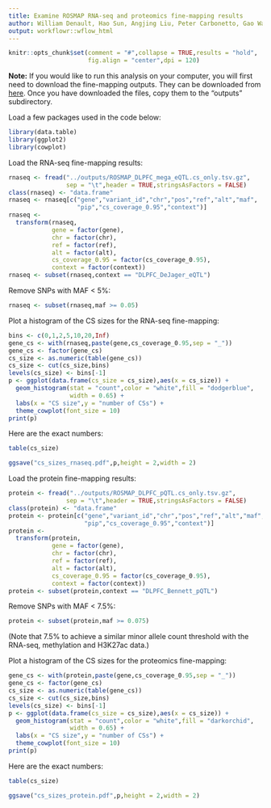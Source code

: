 ```yaml
---
title: Examine ROSMAP RNA-seq and proteomics fine-mapping results
author: William Denault, Hao Sun, Angjing Liu, Peter Carbonetto, Gao Wang
output: workflowr::wflow_html
---
```


```r
knitr::opts_chunk$set(comment = "#",collapse = TRUE,results = "hold",
                      fig.align = "center",dpi = 120)
```

**Note:** If you would like to run this analysis on your computer, you
will first need to download the fine-mapping outputs. They can be
downloaded from [here][box-download-link]. Once you have downloaded
the files, copy them to the "outputs" subdirectory.

Load a few packages used in the code below:

```r
library(data.table)
library(ggplot2)
library(cowplot)
```

Load the RNA-seq fine-mapping results:

```r
rnaseq <- fread("../outputs/ROSMAP_DLPFC_mega_eQTL.cs_only.tsv.gz",
                sep = "\t",header = TRUE,stringsAsFactors = FALSE)
class(rnaseq) <- "data.frame"
rnaseq <- rnaseq[c("gene","variant_id","chr","pos","ref","alt","maf",
                   "pip","cs_coverage_0.95","context")]
rnaseq <-
  transform(rnaseq,
            gene = factor(gene),
            chr = factor(chr),
			ref = factor(ref),
			alt = factor(alt),
			cs_coverage_0.95 = factor(cs_coverage_0.95),
			context = factor(context))
rnaseq <- subset(rnaseq,context == "DLPFC_DeJager_eQTL")
```

Remove SNPs with MAF < 5%:

```r
rnaseq <- subset(rnaseq,maf >= 0.05)
```

Plot a histogram of the CS sizes for the RNA-seq fine-mapping:

```r
bins <- c(0,1,2,5,10,20,Inf)
gene_cs <- with(rnaseq,paste(gene,cs_coverage_0.95,sep = "_"))
gene_cs <- factor(gene_cs)
cs_size <- as.numeric(table(gene_cs))
cs_size <- cut(cs_size,bins)
levels(cs_size) <- bins[-1]
p <- ggplot(data.frame(cs_size = cs_size),aes(x = cs_size)) +
  geom_histogram(stat = "count",color = "white",fill = "dodgerblue",
                 width = 0.65) +
  labs(x = "CS size",y = "number of CSs") +
  theme_cowplot(font_size = 10)
print(p)
```

Here are the exact numbers:

```r
table(cs_size)
```

```r
ggsave("cs_sizes_rnaseq.pdf",p,height = 2,width = 2)
```

Load the protein fine-mapping results:

```r
protein <- fread("../outputs/ROSMAP_DLPFC_pQTL.cs_only.tsv.gz",
                sep = "\t",header = TRUE,stringsAsFactors = FALSE)
class(protein) <- "data.frame"
protein <- protein[c("gene","variant_id","chr","pos","ref","alt","maf",
                     "pip","cs_coverage_0.95","context")]
protein <-
  transform(protein,
            gene = factor(gene),
            chr = factor(chr),
			ref = factor(ref),
			alt = factor(alt),
			cs_coverage_0.95 = factor(cs_coverage_0.95),
			context = factor(context))
protein <- subset(protein,context == "DLPFC_Bennett_pQTL")
```

Remove SNPs with MAF < 7.5%:

```r
protein <- subset(protein,maf >= 0.075)
```

(Note that 7.5% to achieve a similar minor allele count threshold with
the RNA-seq, methylation and H3K27ac data.)

Plot a histogram of the CS sizes for the proteomics fine-mapping:

```r
gene_cs <- with(protein,paste(gene,cs_coverage_0.95,sep = "_"))
gene_cs <- factor(gene_cs)
cs_size <- as.numeric(table(gene_cs))
cs_size <- cut(cs_size,bins)
levels(cs_size) <- bins[-1]
p <- ggplot(data.frame(cs_size = cs_size),aes(x = cs_size)) +
  geom_histogram(stat = "count",color = "white",fill = "darkorchid",
                 width = 0.65) +
  labs(x = "CS size",y = "number of CSs") +
  theme_cowplot(font_size = 10)
print(p)
```

Here are the exact numbers:

```r
table(cs_size)
```

```r
ggsave("cs_sizes_protein.pdf",p,height = 2,width = 2)
```

[box-download-link]: https://uchicago.box.com/s/tt1vgg7vqayfthg0vsbl8gw0sdi0f1uo

